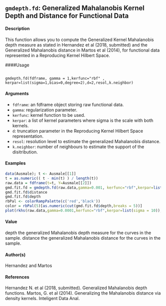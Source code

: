 ## ``gmdepth.fd``: Generalized Mahalanobis Kernel Depth and Distance for Functional Data


#### Description 
This function allows you to compute the Generalized Kernel Mahalanobis depth measure as stated
in Hernandez et al (2018, submitted) and the Generalized Mahalanobis distance in Martos et al
(2014), for functional data represented in a Reproducing Kernel Hilbert Space.

####Usage
<pre><code>
gmdepth.fd(fdframe, gamma = 1,kerfunc="rbf" , kerpar=list(sigma=1,bias=0,degree=2),d=2,resol,k.neighbor)
</code></pre>

#### Arguments 

* ``fdframe``: an fdframe object storing raw functional data.
* ``gamma``: regularization parameter.
* ``kerfunc``: kernel function to be used.
* ``kerpar``: a list of kernel parameters where sigma is the scale with both kernels.
* ``d``: truncation parameter in the Reproducing Kernel Hilbert Space representation.
* ``resol``:  resolution level to estimate the generalized Mahalanobis distance.
* ``k.neighbor``: number of neighbours to estimate the support of the disitribution.



#### Examples 
```r
data(Ausmale); t <- Ausmale[[1]]
t = as.numeric(( t - min(t) ) / length(t))
raw.data = fdframe(t=t, Y=Ausmale[[2]])
gmd.fit.fd = gmdepth.fd(raw.data,gamma=0.001, kerfunc="rbf",kerpar=list(sigma = 10))
gmd.fit.fd$distance
gmd.fit.fd$depth
rbPal <- colorRampPalette(c('red','black'))
color = rbPal(5)[as.numeric(cut(gmd.fit.fd$depth,breaks = 5))]
plot(rkhs(raw.data,gamma=0.0001,kerfunc="rbf",kerpar=list(sigma = 10)),col = color, xlab='time',ylab='')
```

#### Value
depth the generalized Mahalanobis depth measure for the curves in the sample.
distance the generalized Mahalanobis distance for the curves in the sample.

#### Author(s)
Hernandez and Martos

#### References
Hernandez N. et al (2018, submitted). Generalized Mahalanobis depth functions. Martos, G. et al
(2014). Generalizing the Mahalanobis distance via density kernels. Inteligent Data Anal.
